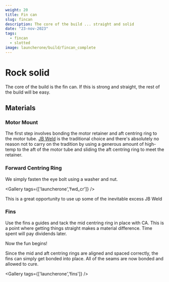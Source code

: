 ```yaml
---
weight: 20 
title: Fin can
slug: fincan
description: The core of the build ... straight and solid
date: "23-nov-2023"
tags:
  - fincan
  - slotted
image: launcherone/build/fincan_complete
---
```


# Rock solid

The core of the build is the fin can. If this is strong and straight, the rest of the build will be easy.

## Materials

<CloudImage image='launcherone/build/parts' />

### Motor Mount

<CloudImage image='launcherone/build/retainer' />

The first step involves bonding the motor retainer and aft centring ring to the motor tube. [JB Weld](https://www.jbweld.com) is the traditional choice and there's absolutely no reason not to carry on the tradition by using a generous amount of high-temp to the aft of the motor tube and sliding the aft centring ring to meet the retainer.

<CloudImage image='launcherone/build/aft_retainer' />

### Forward Centring Ring

We simply fasten the eye bolt using a washer and nut.

<Gallery tags={['launcherone','fwd_cr']} />

This is a great opportunity to use up some of the inevitable excess JB Weld

<CloudImage image='launcherone/build/fwd_cr_jbweld' className='mx-auto' />

### Fins

Use the fins a guides and tack the mid centring ring in place with CA. This is a point where getting things straight makes a material difference. Time spent will pay dividends later.

<CloudImage image='launcherone/build/cr_tack' />

Now the fun begins!

Since the mid and aft centring rings are aligned and spaced correctly, the fins can simply get bonded into place. All of the seams are now bonded and allowed to cure.

<Gallery tags={['launcherone','fins']} />